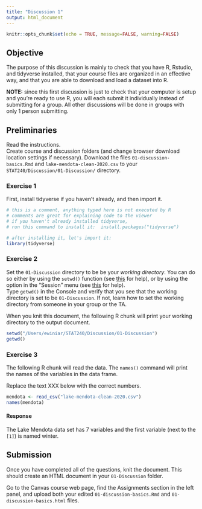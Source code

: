 ```yaml
---
title: "Discussion 1"
output: html_document
---
```


```r
knitr::opts_chunk$set(echo = TRUE, message=FALSE, warning=FALSE)
```

## Objective

The purpose of this discussion is mainly to check that you have R, Rstudio, and tidyverse installed, that your course files are organized in an effective way, and that you are able to download and load a dataset into R.    

**NOTE:** since this first discussion is just to check that your computer is setup and you're ready to use R, you will each submit it individually instead of submitting for a group. All other discussions will be done in groups with only 1 person submitting.

## Preliminaries

Read the instructions.  
Create course and discussion folders (and change browser download location settings if necessary).
Download the files `01-discussion-basics.Rmd` and `lake-mendota-clean-2020.csv` to your `STAT240/Discussion/01-Discussion/` directory.

### Exercise 1

First, install tidyverse if you haven't already, and then import it.

```r
# this is a comment, anything typed here is not executed by R
# comments are great for explaining code to the viewer
# if you haven't already installed tidyverse,
# run this command to install it:  install.packages("tidyverse")

# after installing it, let's import it:
library(tidyverse)
```


### Exercise 2

Set the `01-Discussion` directory to be be your *working directory*. You can do so either by using the `setwd()` function (see [this](https://statisticsglobe.com/r-get-set-working-directory-getwd-setwd/) for help), or by using the option in the "Session" menu (see [this](https://thispointer.com/r-set-working-directory/) for help).    
Type `getwd()` in the Console and verify that you see that the working directory is set to be `01-Discussion`.
If not, learn how to set the working directory from someone in your group or the TA.

When you knit this document,
the following R chunk will print your working directory to the output document.

```r
setwd("/Users/ewiniar/STAT240/Discussion/01-Discussion")
getwd()
```

### Exercise 3

The following R chunk will read the data.
The `names()` command will print the names of the variables in the data frame.

Replace the text XXX below with the correct numbers.

```r
mendota <- read_csv("lake-mendota-clean-2020.csv")
names(mendota)
```

#### Response

The Lake Mendota data set has 7 variables and the first variable (next to the `[1]`) is named winter.


## Submission

Once you have completed all of the questions, knit the document.
This should create an HTML document in your `01-Discussion` folder.

Go to the Canvas course web page, find the Assignments section in the left panel, and upload both your edited `01-discussion-basics.Rmd` and `01-discussion-basics.html` files.